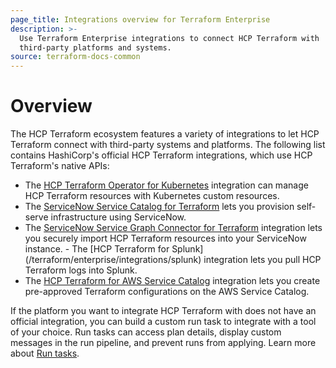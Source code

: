 ```yaml
---
page_title: Integrations overview for Terraform Enterprise
description: >-
  Use Terraform Enterprise integrations to connect HCP Terraform with
  third-party platforms and systems. 
source: terraform-docs-common
---
```


# Overview

The HCP Terraform ecosystem features a variety of integrations to let HCP
Terraform connect with third-party systems and platforms. The following list
contains HashiCorp's official HCP Terraform integrations, which use HCP
Terraform's native APIs:

-   The [HCP Terraform Operator for Kubernetes](/terraform/enterprise/integrations/kubernetes) integration can manage HCP Terraform resources with Kubernetes custom resources.
-   The [ServiceNow Service Catalog for Terraform](/terraform/enterprise/integrations/service-now/service-catalog-terraform) lets you provision self-serve infrastructure using ServiceNow.
-   The [ServiceNow Service Graph Connector for Terraform](/terraform/enterprise/integrations/service-now/service-graph) integration lets you securely import HCP Terraform resources into your ServiceNow instance.
    <!-- BEGIN: TFC:only name:splunk -->-   The [HCP Terraform for Splunk](/terraform/enterprise/integrations/splunk) integration lets you pull HCP Terraform logs into Splunk.
    <!-- END: TFC:only name:splunk -->
-   The [HCP Terraform for AWS Service Catalog](/terraform/enterprise/integrations/aws-service-catalog) integration lets you create pre-approved Terraform configurations on the AWS Service Catalog.

If the platform you want to integrate HCP Terraform with does not have an
official integration, you can build a custom run task to integrate with a tool
of your choice. Run tasks can access plan details, display custom messages in
the run pipeline, and prevent runs from applying. Learn more about [Run
tasks](/terraform/enterprise/integrations/run-tasks).
